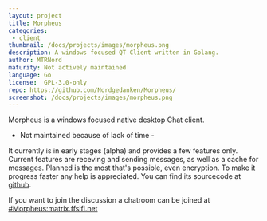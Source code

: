 ```yaml
---
layout: project
title: Morpheus
categories: 
 - client
thumbnail: /docs/projects/images/morpheus.png
description: A windows focused QT Client written in Golang.
author: MTRNord
maturity: Not actively maintained
language: Go
license:  GPL-3.0-only
repo: https://github.com/Nordgedanken/Morpheus/
screenshot: /docs/projects/images/morpheus.png
---
```


Morpheus is a windows focused native desktop Chat client.

- Not maintained because of lack of time -

It currently is in early stages (alpha) and provides a few features only.
Current features are receving and sending messages, as well as a cache for messages. Planned is the most that's possible, even encryption. To make it progress faster any help is appreciated.
You can find its sourcecode at [github](https://github.com/Nordgedanken/Morpheus/).

If you want to join the discussion a chatroom can be joined at [#Morpheus:matrix.ffslfl.net](https://to.chat.dingshunyu.top/#/#Morpheus:matrix.ffslfl.net)


